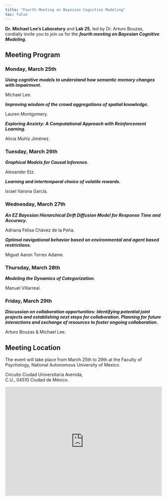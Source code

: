 ```yaml
---
title: "Fourth Meeting on Bayesian Cognitive Modeling"
toc: false
---
```


<div>
<p>
**Dr. Michael Lee's Laboratory** and **Lab 25**, led by Dr. Arturo Bouzas, cordially invite you to join us for the ***fourth meeting on Bayesian Cognitive Modeling***. 

</p>
</div>


## Meeting Program  

### Monday, March 25th

***Using cognitive models to understand how semantic memory changes with impairment.***

Michael Lee.

***Improving wisdom of the crowd aggregations of spatial knowledge.***

Lauren Montgomery.

***Exploring Anxiety: A Computational Approach with Reinforcement Learning.***

Alicia Muñiz Jiménez.

### Tuesday, March 26th

***Graphical Models for Causal Inference.***

Alexander Etz.

***Learning and intertemporal choice of volatile rewards.***

Israel Varona García.

### Wednesday, March 27th

***An EZ Bayesian Hierarchical Drift Diffusion Model for Response Time and Accuracy.***

Adriana Felisa Chávez de la Peña.

***Optimal navigational behavior based on environmental and agent based restrictions.***

Miguel Aaron Torres Adame.

### Thursday, March 28th

***Modeling the Dynamics of Categorization.***

Manuel Villarreal.

### Friday, March 29th

***Discussion on collaboration opportunities: Identifying potential joint projects and establishing next steps for collaboration. Planning for future interactions and exchange of resources to foster ongoing collaboration.***

Arturo Bouzas & Michael Lee.

## Meeting Location

<div>
<p>
The event will take place from March 25th to 29th at the Faculty of Psychology, National Autonomous University of Mexico.  
</p>
</div>

<div>
<p>Circuito Ciudad Universitaria Avenida, <br>
C.U., 04510 Ciudad de México.<p>
</div>

<div style="text-decoration:none; overflow:hidden;max-width:100%;width:700px;height:350px;"><div id="canvas-for-googlemap" style="height:100%; width:100%;max-width:100%;"><iframe style="height:100%;width:100%;border:0;" frameborder="0" src="https://www.google.com/maps/embed/v1/place?q=Facultad+de+Psicología+UNAM,+Ciudad+Universitaria,+Ciudad+de+México,+CDMX,+México&key=AIzaSyBFw0Qbyq9zTFTd-tUY6dZWTgaQzuU17R8"></iframe></div><a class="googlecoder" href="https://www.bootstrapskins.com/themes" id="enable-map-info">premium bootstrap themes</a><style>#canvas-for-googlemap img{max-width:none!important;background:none!important;font-size: inherit;font-weight:inherit;}</style></div>

<div>
<br> </br>
</div>
